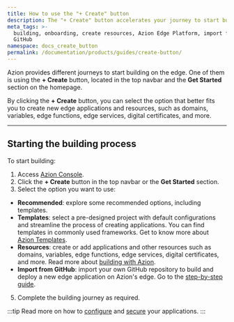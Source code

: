 ```yaml
---
title: How to use the "+ Create" button
description: The "+ Create" button accelerates your journey to start building with Azion.
meta_tags: >-
  building, onboarding, create resources, Azion Edge Platform, import from
  GitHub
namespace: docs_create_button
permalink: /documentation/products/guides/create-button/
---
```


Azion provides different journeys to start building on the edge. One of them is using the **+ Create** button, located in the top navbar and the **Get Started** section on the homepage.

By clicking the **+ Create** button, you can select the option that better fits you to create new edge applications and resources, such as domains, variables, edge functions, edge services, digital certificates, and more.

---

## Starting the building process

To start building:

1. Access [Azion Console](https://console.azion.com).
2. Click the **+ Create** button in the top navbar or the **Get Started** section.
3. Select the option you want to use:
- **Recommended**: explore some recommended options, including templates. 
- **Templates**: select a pre-designed project with default configurations and streamline the process of creating applications. You can find templates in commonly used frameworks. Get to know more about [Azion Templates](/en/documentation/products/marketplace/templates/).
- **Resources**: create or add applications and other resources such as domains, variables, edge functions, edge services, digital certificates, and more. Read more about [building with Azion](/en/documentation/products/guides/build/overview/).
- **Import from GitHub**: import your own GitHub repository to build and deploy a new edge application on Azion's edge. Go to the [step-by-step guide](/en/documentation/products/guides/import-an-existing-project-from-github/). 
5. Complete the building journey as required.

:::tip
Read more on how to [configure](/en/documentation/products/guides/build/configure-main-settings/) and [secure](/en/documentation/products/secure/overview/) your applications.
:::


